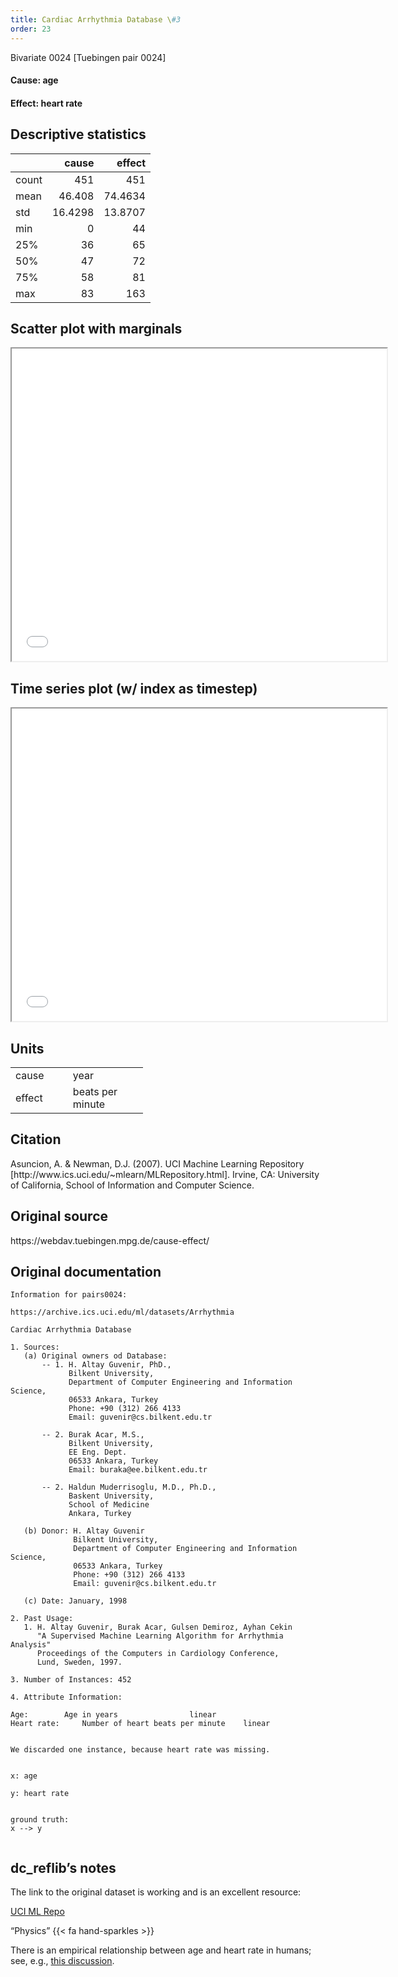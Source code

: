```yaml
---
title: Cardiac Arrhythmia Database \#3
order: 23
---
```


Bivariate 0024  [Tuebingen pair 0024]

#### **Cause**: age
#### **Effect**: heart rate

## Descriptive statistics
|       |    cause |   effect |
|:------|---------:|---------:|
| count | 451      | 451      |
| mean  |  46.408  |  74.4634 |
| std   |  16.4298 |  13.8707 |
| min   |   0      |  44      |
| 25%   |  36      |  65      |
| 50%   |  47      |  72      |
| 75%   |  58      |  81      |
| max   |  83      | 163      |

## Scatter plot with marginals

```{=html}
<iframe width=600 height=500 src="plots/scatter_0024.html"></iframe>
```

## Time series plot (w/ index as timestep)

```{=html}
<iframe width=600 height=500 src="plots/series_0024.html"></iframe>
```

## Units
+----------+------------------+
| cause    | year             |
+----------+------------------+
| effect   | beats per minute |
+----------+------------------+


## Citation
Asuncion, A. & Newman, D.J. (2007).
UCI Machine Learning Repository [http://www.ics.uci.edu/~mlearn/MLRepository.html].
Irvine, CA: University of California, School of Information and Computer Science.

## Original source
https://webdav.tuebingen.mpg.de/cause-effect/

## Original documentation
```
Information for pairs0024:

https://archive.ics.uci.edu/ml/datasets/Arrhythmia

Cardiac Arrhythmia Database

1. Sources:
   (a) Original owners od Database:
       -- 1. H. Altay Guvenir, PhD., 
             Bilkent University,
             Department of Computer Engineering and Information Science,
             06533 Ankara, Turkey
             Phone: +90 (312) 266 4133
             Email: guvenir@cs.bilkent.edu.tr

       -- 2. Burak Acar, M.S.,
             Bilkent University, 
             EE Eng. Dept. 
             06533 Ankara, Turkey
             Email: buraka@ee.bilkent.edu.tr

       -- 2. Haldun Muderrisoglu, M.D., Ph.D., 
             Baskent University, 
             School of Medicine
             Ankara, Turkey

   (b) Donor: H. Altay Guvenir
              Bilkent University,
              Department of Computer Engineering and Information Science,
              06533 Ankara, Turkey
              Phone: +90 (312) 266 4133
              Email: guvenir@cs.bilkent.edu.tr

   (c) Date: January, 1998

2. Past Usage:
   1. H. Altay Guvenir, Burak Acar, Gulsen Demiroz, Ayhan Cekin
      "A Supervised Machine Learning Algorithm for Arrhythmia Analysis"
      Proceedings of the Computers in Cardiology Conference, 
      Lund, Sweden, 1997.
      
3. Number of Instances: 452

4. Attribute Information:

Age: 		Age in years 	 			linear
Heart rate: 	Number of heart beats per minute 	linear


We discarded one instance, because heart rate was missing.


x: age

y: heart rate


ground truth:
x --> y


```

## dc_reflib's notes
The link to the original dataset is working and is an excellent resource:

[UCI ML Repo](https://archive.ics.uci.edu/ml/datasets/Arrhythmia)

::: {.callout-note title="Operational Causality"}
"Physics" {{< fa hand-sparkles >}} 

There is an empirical relationship between age and heart rate in humans; see, e.g., [this discussion](https://www.hopkinsmedicine.org/health/wellness-and-prevention/understanding-your-target-heart-rate).
:::